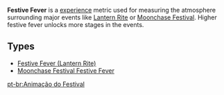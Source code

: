 {{Disambiguation}}
{{Terminology Infobox
|id           = 116
|image        = <gallery>
Item Lantern Rite Festive Fever.png|Lantern Rite
Item Moonchase Festival Festive Fever.png|Moonchase Festival
</gallery>
|type         = Experience
|type2        = Event Items
|event        = Lantern Rite
|event2       = Moonchase Festival
|rarity       = 3
}}'''Festive Fever''' is a [[experience]] metric used for measuring the atmosphere surrounding major events like [[Lantern Rite]] or [[Moonchase Festival]]. Higher festive fever unlocks more stages in the events.

==Types==
* [[Festive Fever (Lantern Rite)]]
* [[Moonchase Festival Festive Fever]]

[[pt-br:Animação do Festival]]